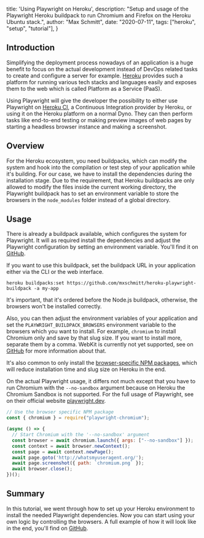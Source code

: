   title: 'Using Playwright on Heroku',
  description: "Setup and usage of the Playwright Heroku buildpack to run Chromium and Firefox on the Heroku Ubuntu stack.",
  author: "Max Schmitt",
  date: "2020-07-11",
  tags: ["heroku", "setup", "tutorial"],
}

## Introduction

Simplifying the deployment process nowadays of an application is a huge benefit to focus on the actual development instead of DevOps related tasks to create and configure a server for example. [Heroku](https://www.heroku.com) provides such a platform for running various tech stacks and languages easily and exposes them to the web which is called Platform as a Service (PaaS).

Using Playwright will give the developer the possibility to either use Playwright on [Heroku CI](https://devcenter.heroku.com/articles/heroku-ci), a Continuous Integration provider by Heroku, or using it on the Heroku platform on a normal Dyno. They can then perform tasks like end-to-end testing or making preview images of web pages by starting a headless browser instance and making a screenshot.

## Overview

For the Heroku ecosystem, you need buildpacks, which can modify the system and hook into the compilation or test step of your application while it's building. For our case, we have to install the dependencies during the installation stage. Due to the requirement, that Heroku buildpacks are only allowed to modify the files inside the current working directory, the Playwright buildpack has to set an environment variable to store the browsers in the `node_modules` folder instead of a global directory.

## Usage

There is already a buildpack available, which configures the system for Playwright. It will as required install the dependencies and adjust the Playwright configuration by setting an environment variable. You'll find it on [GitHub](https://github.com/mxschmitt/heroku-playwright-buildpack).

If you want to use this buildpack, set the buildpack URL in your application either via the CLI or the web interface.

```
heroku buildpacks:set https://github.com/mxschmitt/heroku-playwright-buildpack -a my-app
```

It's important, that it's ordered before the Node.js buildpack, otherwise, the browsers won't be installed correctly.

Also, you can then adjust the environment variables of your application and set the `PLAYWRIGHT_BUILDPACK_BROWSERS` environment variable to the browsers which you want to install. For example, `chromium` to install Chromium only and save by that slug size. If you want to install more, separate them by a comma. WebKit is currently not yet supported, see on [GitHub](https://github.com/mxschmitt/heroku-playwright-buildpack/issues/2) for more information about that.

It's also common to only install the [browser-specific NPM packages](https://playwright.dev/#version=v1.1.1&path=docs%2Finstallation.md&q=download-single-browser-binary), which will reduce installation time and slug size on Heroku in the end.

On the actual Playwright usage, it differs not much except that you have to run Chromium with the `--no-sandbox` argument because on Heroku the Chromium Sandbox is not supported. For the full usage of Playwright, see on their official website [playwright.dev](https://playwright.dev).

```js
// Use the browser specific NPM package
const { chromium } = require("playwright-chromium");

(async () => {
  // Start Chromium with the '--no-sandbox' argument
  const browser = await chromium.launch({ args: ["--no-sandbox"] });
  const context = await browser.newContext();
  const page = await context.newPage();
  await page.goto('http://whatsmyuseragent.org/');
  await page.screenshot({ path: `chromium.png` });
  await browser.close();
})();
```

## Summary

In this tutorial, we went through how to set up your Heroku environment to install the needed Playwright dependencies. Now you can start using your own logic by controlling the browsers. A full example of how it will look like in the end, you'll find on [GitHub](https://github.com/mxschmitt/heroku-playwright-example).
